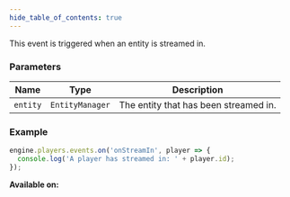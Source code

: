 ```yaml
---
hide_table_of_contents: true
---
```



This event is triggered when an entity is streamed in.

### Parameters

| Name     | Type            | Description                           |
| -------- | --------------- | ------------------------------------- |
| `entity` | `EntityManager` | The entity that has been streamed in. |

### Example

```js
engine.players.events.on('onStreamIn', player => {
  console.log('A player has streamed in: ' + player.id);
});
```

**Available on:** <ClientTag /> <ServerTag />
